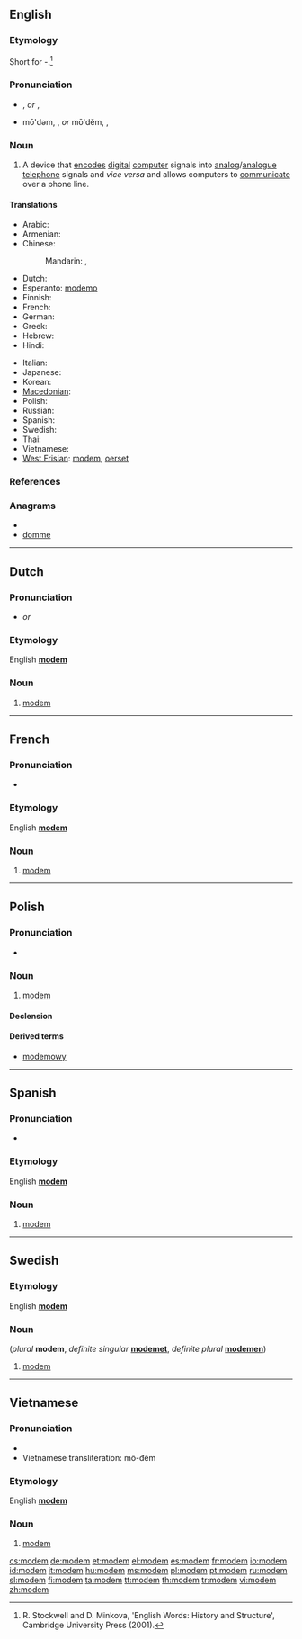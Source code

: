 {{also|Modem}}
==English==
{{wikipedia}}

===Etymology===
Short for {{term|modulator}}-{{term|demodulator}}.<ref>R. Stockwell and D. Minkova, 'English Words: History and Structure', Cambridge University Press (2001).</ref>

===Pronunciation===
* {{a|RP}} {{IPA|/ˈməʊdəm/}}, {{SAMPA|/"m@Ud@m/}} ''or'' {{IPA|/ˈməʊdɛm/}}, {{SAMPA|/"m@UdEm/}}
* {{a|US}} mō'dəm, {{IPA|/ˈmɔʊdəm/}}, {{SAMPA|/"mOUd@m/}} ''or'' mō'dĕm, {{IPA|/ˈmɔʊdɛm/}}, {{SAMPA|/"mOUdEm/}}

===Noun===
{{en-noun}}

# A device that [[encode]]s [[digital]] [[computer]] signals into [[analog]]/[[analogue]] [[telephone]] signals and ''vice versa'' and allows computers to [[communicate]] over a phone line.

====Translations====
{{trans-top|A device that encodes digital computer signals into analog/analogue telephone signals and vice versa and allows computers to communicate over a phone line}}
* Arabic: {{t|ar|مودم|m|tr=muudim}}
* Armenian: {{t-|hy|մոդեմ|tr=modem}}
* Chinese:
*: Mandarin: {{t|cmn|調制解調器|sc=Hani}},  {{t|cmn|调制解调器|tr=diàozhìjiědiàoqì|sc=Hani}}
* Dutch: {{t-|nl|modem|m|n}}
* Esperanto: [[modemo]]
* Finnish: {{t+|fi|modeemi}}
* French: {{t+|fr|modem|m}}
* German: {{t+|de|Modem|n}}
* Greek: {{t|el|διαποδιαμορφωτής |m|tr=δiapoδiamorfotís|sc=Grek}}
* Hebrew: {{t+|he|מודם|m|alt=מוֹדֶם|tr=módem}}
* Hindi: {{t|hi|मॉडेम|tr=mŏḍēm|sc=Deva}}
{{trans-mid}}
* Italian: {{t+|it|modem|m}}
* Japanese: {{t+|ja|モデム|tr=modemu}}
* Korean: {{t|ko|모뎀|tr=modem|sc=Kore}}
* [[Macedonian]]: {{t-|mk|модем|m|tr=módem}}
* Polish: {{t+|pl|modem|m}}
* Russian: {{t+|ru|модем|m|tr=modém}}
* Spanish: {{t+|es|modem|m}}
* Swedish: {{t-|sv|modem|n}}
* Thai: {{t|th|โมเด็ม|tr=modĕm|sc=Thai}}
* Vietnamese: {{t+|vi|modem|xs=Vietnamese}}
* [[West Frisian]]: [[#West Frisian|modem]], [[oerset]]
{{trans-bottom}}

===References===
<references/>

===Anagrams===
* {{alphagram|demmo}}
* [[domme#English|domme]]

----

==Dutch==

===Pronunciation===
* {{IPA|/ˈmoːdəm/|lang=nl}} ''or'' {{IPA|/ˈmoːdɛm/|lang=nl}}

===Etymology===
English '''[[#English|modem]]'''

===Noun===
{{nl-noun|g1=m|g2=n|modems|modempje}}

# [[#English|modem]]

----

==French==

===Pronunciation===
* {{IPA|/modˈɛm/|lang=fr}}

===Etymology===
English '''[[#English|modem]]'''

===Noun===
{{fr-noun|m}}

# [[#English|modem]]
----
==Polish==

===Pronunciation===
* {{IPA|/ˈmɔd̪ɛm/|lang=pl}}

===Noun===
{{infl|pl|noun|g=m}}

# [[#English|modem]]

====Declension====
{{pl-decl-noun
|modem|modemy
|modemu|modemów
|modemowi|modemom
|modem|modemy
|modemem|modemami
|modemie|modemach
|modemie|modemy
}}

====Derived terms====
*[[modemowy]]

----

==Spanish==

===Pronunciation===
* {{IPA|/ˈmoðem/|lang=es}}

===Etymology===
English '''[[#English|modem]]'''

===Noun===
{{infl|es|noun|g=m}}

# [[#English|modem]]

----

==Swedish==
<!---===Pronunciation===
* {{IPA|}} --->

===Etymology===
English '''[[#English|modem]]'''

===Noun===
{{infl|sv|noun|g=n}} (''plural'' '''modem''', ''definite singular'' '''[[modemet]]''', ''definite plural'' '''[[modemen]]''')

# [[#English|modem]]

----

==Vietnamese==

===Pronunciation===
* {{IPA|/ˈmodem/|lang=vi}}
* Vietnamese transliteration: mô-đêm

===Etymology===
English '''[[modem#English|modem]]'''

===Noun===
{{infl|vi|noun|g=m}}

# [[#English|modem]]

[[cs:modem]]
[[de:modem]]
[[et:modem]]
[[el:modem]]
[[es:modem]]
[[fr:modem]]
[[io:modem]]
[[id:modem]]
[[it:modem]]
[[hu:modem]]
[[ms:modem]]
[[pl:modem]]
[[pt:modem]]
[[ru:modem]]
[[sl:modem]]
[[fi:modem]]
[[ta:modem]]
[[tt:modem]]
[[th:modem]]
[[tr:modem]]
[[vi:modem]]
[[zh:modem]]